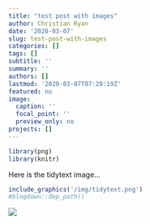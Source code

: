 ```yaml
---
title: "test post with images"
author: Christian Ryan
date: '2020-03-07'
slug: test-post-with-images
categories: []
tags: []
subtitle: ''
summary: ''
authors: []
lastmod: '2020-03-07T07:20:19Z'
featured: no
image:
  caption: ''
  focal_point: ''
  preview_only: no
projects: []
---
```

```r
library(png)
library(knitr)
```

Here is the tidytext image...
```r
include_graphics('/img/tidytext.png')
#blogdown::dep_path()
```

![](tidytext.png)